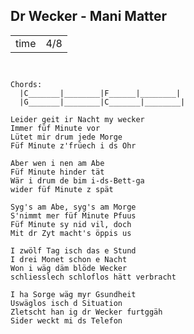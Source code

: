 ## Dr Wecker - Mani Matter {#mundart-und-deutsch-dr-wecker}

           
-----  ----
time   4/8 
-----  ----


```


Chords:
  |C_______|________|F______|________|
  |G_______|________|C_______|________|

Leider geit ir Nacht my wecker
Immer füf Minute vor
Lütet mir drum jede Morge
Füf Minute z'früech i ds Ohr

Aber wen i nen am Abe
Füf Minute hinder tät
Wär i drum de bim i-ds-Bett-ga
wider füf Minute z spät

Syg's am Abe, syg's am Morge
S'nimmt mer füf Minute Pfuus
Füf Minute sy nid vil, doch
Mit dr Zyt macht's öppis us

I zwölf Tag isch das e Stund
I drei Monet schon e Nacht
Won i wäg däm blöde Wecker
schliesslech schloflos hätt verbracht

I ha Sorge wäg myr Gsundheit
Uswäglos isch d Situation
Zletscht han ig dr Wecker furtggäh
Sider weckt mi ds Telefon

```
